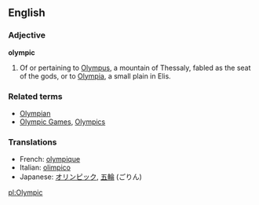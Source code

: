 ==English==
===Adjective===
'''olympic'''
#Of or pertaining to [[Olympus]], a mountain of Thessaly, fabled as the seat of the gods, or to [[Olympia]], a small plain in Elis.

===Related terms===
*[[Olympian]]
*[[Olympic Games]], [[Olympics]]

===Translations===
*French: [[olympique]]
*Italian: [[olimpico]]
*Japanese: [[オリンピック]], [[五輪]] (ごりん)

[[pl:Olympic]]
